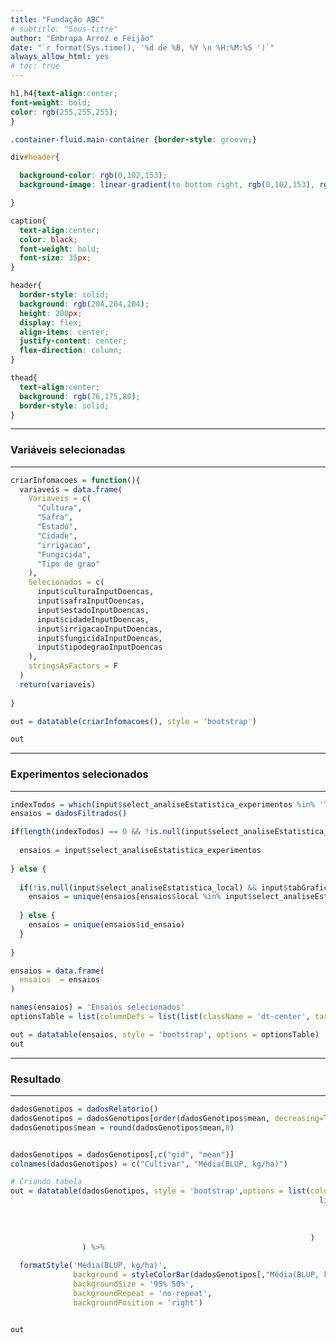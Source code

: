 ```yaml
---
title: "Fundação ABC"
# subtitle: "Sous-titre"
author: "Embrapa Arroz e Feijão"
date: "`r format(Sys.time(), '%d de %B, %Y \n %H:%M:%S ')`"
always_allow_html: yes
# toc: true
---
```




```css
h1,h4{text-align:center;
font-weight: bold;
color: rgb(255,255,255);
}

.container-fluid.main-container {border-style: groove;}

div#header{

  background-color: rgb(0,102,153);
  background-image: linear-gradient(to bottom right, rgb(0,102,153), rgb(0,153,102));

}

caption{
  text-align:center;
  color: black;
  font-weight: bold;
  font-size: 35px;
}

header{
  border-style: solid;
  background: rgb(204,204,204);
  height: 200px;
  display: flex;
  align-items: center;
  justify-content: center;
  flex-direction: column;
}

thead{
  text-align:center;
  background: rgb(76,175,80);
  border-style: solid;
}

```

***
### Variáveis selecionadas
***

```r
criarInfomacoes = function(){
  variaveis = data.frame(
    Variaveis = c(
      "Cultura",
      "Safra",
      "Estado",
      "Cidade",
      "irrigacao",
      "Fungicida",
      "Tipo de grao"
    ),
    Selecionados = c(
      input$culturaInputDoencas,
      input$safraInputDoencas,
      input$estadoInputDoencas,
      input$cidadeInputDoencas,
      input$irrigacaoInputDoencas,
      input$fungicidaInputDoencas,
      input$tipodegraoInputDoencas
    ),
    stringsAsFactors = F
  )
  return(variaveis)
  
}

out = datatable(criarInfomacoes(), style = 'bootstrap')

out  
```

***
### Experimentos selecionados
***

```r

indexTodos = which(input$select_analiseEstatistica_experimentos %in% 'Todos')
ensaios = dadosFiltrados()

if(length(indexTodos) == 0 && !is.null(input$select_analiseEstatistica_experimentos)) {
  
  ensaios = input$select_analiseEstatistica_experimentos
  
} else {
  
  if(!is.null(input$select_analiseEstatistica_local) && input$tabGraficosExperimentos == 'Gráfico media local') {
    ensaios = unique(ensaios[ensaios$local %in% input$select_analiseEstatistica_local, 'id_ensaio'])
    
  } else {
    ensaios = unique(ensaios$id_ensaio)
  }
  
}

ensaios = data.frame(
  ensaios  = ensaios
)

names(ensaios) = 'Ensaios selecionados'
optionsTable = list(columnDefs = list(list(className = 'dt-center', targets = "_all")))

out = datatable(ensaios, style = 'bootstrap', options = optionsTable)
out

```

***
### Resultado
***

```r

dadosGenotipos = dadosRelatorio()
dadosGenotipos = dadosGenotipos[order(dadosGenotipos$mean, decreasing=TRUE),]
dadosGenotipos$mean = round(dadosGenotipos$mean,0)


dadosGenotipos = dadosGenotipos[,c("gid", "mean")]
colnames(dadosGenotipos) = c("Cultivar", "Média(BLUP, kg/ha)")                                

# Criando tabela
out = datatable(dadosGenotipos, style = 'bootstrap',options = list(columnDefs = 
                                                                     list(
                                                                       list(className = 'dt-center', 
                                                                            targets = "_all")
                                                                       )
                                                                   )
                ) %>%
  
  formatStyle('Média(BLUP, kg/ha)',
              background = styleColorBar(dadosGenotipos[,"Média(BLUP, kg/ha)"], '#90EE90'),
              backgroundSize = '95% 50%',
              backgroundRepeat = 'no-repeat',
              backgroundPosition = 'right')


out
```

